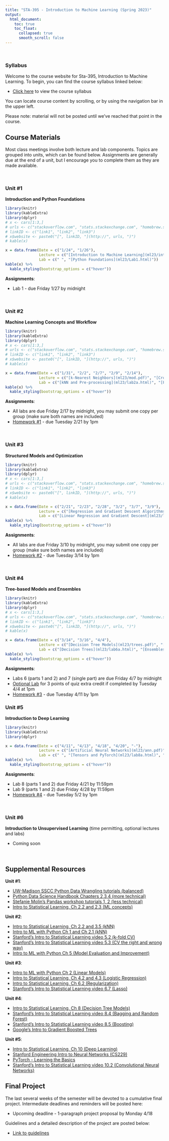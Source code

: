 ```yaml
---
title: "STA-395 - Introduction to Machine Learning (Spring 2023)"
output:
  html_document:
    toc: true
    toc_float:
      collapsed: true
      smooth_scroll: false
---
```


$~$

### Syllabus

Welcome to the course website for Sta-395, Introduction to Machine Learning. To begin, you can find the course syllabus linked below:

- [Click here](syllabus395s23.html) to view the course syllabus

You can locate course content by scrolling, or by using the navigation bar in the upper left.  

Please note: material will not be posted until we've reached that point in the course.

## Course Materials

Most class meetings involve both lecture and lab components.  Topics are grouped into units, which can be found below.  Assignments are generally due at the end of a unit, but I encourage you to complete them as they are made available.

$~$

### Unit #1 

**Introduction and Python Foundations**

```r
library(knitr)
library(kableExtra)
library(dplyr)
# x <- cars[1:3,]
# urls <- c("stackoverflow.com", "stats.stackexchange.com", "homebrew.stackexchange.com")
# linkID <- c("link1", "link2", "link3")
# x$website <- paste0("[", linkID, "](http://", urls, ")")
# kable(x)

x = data.frame(Date = c("1/24", "1/26"), 
               Lecture = c("[Introduction to Machine Learning](ml23/intro.pdf)", " "),
               Lab = c(" ", "[Python Foundations](ml23/Lab1.html)"))
kable(x) %>%
  kable_styling(bootstrap_options = c("hover"))
```

**Assignments**:

- Lab 1 - due Friday 1/27 by midnight

$~$

### Unit #2 

**Machine Learning Concepts and Workflow**

```r
library(knitr)
library(kableExtra)
library(dplyr)
# x <- cars[1:3,]
# urls <- c("stackoverflow.com", "stats.stackexchange.com", "homebrew.stackexchange.com")
# linkID <- c("link1", "link2", "link3")
# x$website <- paste0("[", linkID, "](http://", urls, ")")
# kable(x)

x = data.frame(Date = c("1/31", "2/2", "2/7", "2/9", "2/14"), 
               Lecture = c("[k-Nearest Neighbors](ml23/mod.pdf)", "[Cross-Validation](ml23/cv.pdf)", " ", "[Classifier Performance](ml23/cm.pdf)", "[Data Preparation](ml23/fe.pdf)"),
               Lab = c("[kNN and Pre-processing](ml23/lab2a.html)", "[Pipelines, Cross-validation, and Tuning Parameters](ml23/lab2b.html)", " ", "[Classifier Performance](ml23/lab3a.html)", "[Feature Engineering Challenge](ml23/lab3b.html)"))
kable(x) %>%
  kable_styling(bootstrap_options = c("hover"))
```

**Assignments**: 

- All labs are due Friday 2/17 by midnight, you may submit one copy per group (make sure both names are included)
- [Homework #1](ml23/hw1.html) - due Tuesday 2/21 by 1pm

$~$
    
### Unit #3 

**Structured Models and Optimization**

```r
library(knitr)
library(kableExtra)
library(dplyr)
# x <- cars[1:3,]
# urls <- c("stackoverflow.com", "stats.stackexchange.com", "homebrew.stackexchange.com")
# linkID <- c("link1", "link2", "link3")
# x$website <- paste0("[", linkID, "](http://", urls, ")")
# kable(x)

x = data.frame(Date = c("2/21", "2/23", "2/28", "3/2", "3/7", "3/9"), 
               Lecture = c("[Regression and Gradient Descent Algorithms](ml23/lm.pdf)", "[Logistic and Softmax Regression](ml23/glm.pdf)", "[Regularization](ml23/lasso.pdf)", "No class (working differently day)", " ", "[Feature Expansion](ml23/splines.pdf)"),
               Lab = c("[Linear Regression and Gradient Descent](ml23/lab4a.html)", "[Logistic and Softmax Regression](ml23/lab4b.html)", " " , " ", "[Lasso, Ridge, and Elastic Net](ml23/lab5a.html)", "[Discretization, Polynomials, and Splines](ml23/lab5b.html)"))
kable(x) %>%
  kable_styling(bootstrap_options = c("hover"))
```

**Assignments**: 

- All labs are due Friday 3/10 by midnight, you may submit one copy per group (make sure both names are included)
- [Homework #2](ml23/hw2.html) - due Tuesday 3/14 by 1pm

$~$

### Unit #4 

**Tree-based Models and Ensembles**

```r
library(knitr)
library(kableExtra)
library(dplyr)
# x <- cars[1:3,]
# urls <- c("stackoverflow.com", "stats.stackexchange.com", "homebrew.stackexchange.com")
# linkID <- c("link1", "link2", "link3")
# x$website <- paste0("[", linkID, "](http://", urls, ")")
# kable(x)

x = data.frame(Date = c("3/14", "3/16", "4/4"), 
               Lecture = c("[Decision Tree Models](ml23/trees.pdf)", "[Random Forests](ml23/rf.pdf)", "[Boosting](ml23/boosting.pdf)"),
               Lab = c("[Decision Trees](ml23/lab6a.html)", "[Ensembles, Stacking, and Random Forests](ml23/lab6b.html)", "[Boosting and `xgboost`](ml23/lab7.html)"))
kable(x) %>%
  kable_styling(bootstrap_options = c("hover"))
```

**Assignments**: 

- Labs 6 (parts 1 and 2) and 7 (single part) are due Friday 4/7 by midnight
- [Optional Lab](ml23/prereq.html) for 3 points of quiz extra credit if completed by Tuesday 4/4 at 1pm
- [Homework #3](ml23/hw3.html) - due Tuesday 4/11 by 1pm

### Unit #5 

**Introduction to Deep Learning**

```r
library(knitr)
library(kableExtra)
library(dplyr)

x = data.frame(Date = c("4/11", "4/13", "4/18", "4/20", "-"), 
               Lecture = c("[Artificial Neural Networks](ml23/ann.pdf)", " ", "[Convolutional Neural Networks](ml23/cnn.pdf)", " ", "Recurrent Neural Networks"),
               Lab = c(" ", "[Tensors and PyTorch](ml23/lab8a.html)", "[Convolutional Neural Networks](ml23/lab8b.html)", "[Transfer Learning](ml23/lab9.html)", "Building an RNN"))
kable(x) %>%
  kable_styling(bootstrap_options = c("hover"))
```

**Assignments**: 

- Lab 8 (parts 1 and 2) due Friday 4/21 by 11:59pm
- Lab 9 (parts 1 and 2) due Friday 4/28 by 11:59pm
- [Homework #4](ml23/hw4.html) - due Tuesday 5/2 by 1pm

$~$

### Unit #6

**Introduction to Unsupervised Learning** (time permitting, optional lectures and labs)

- Coming soon 

$~$

## Supplemental Resources

**Unit #1**:

- [UW-Madison SSCC Python Data Wrangling tutorials (balanced)](https://sscc.wisc.edu/sscc/pubs/dwp/Python_Fundamentals.html)
- [Python Data Science Handbook Chapters 2,3,4 (more technical)](https://jakevdp.github.io/PythonDataScienceHandbook/)
- [Stefanie Molin's Pandas workshop tutorials 1, 2 (less technical)](https://github.com/stefmolin/pandas-workshop)
- [Intro to Statistical Learning, Ch 2.2 and 2.3 (ML concepts)](https://hastie.su.domains/ISLR2/ISLRv2_website.pdf)

**Unit #2**:

- [Intro to Statistical Learning, Ch 2.2 and 3.5 (kNN)](https://hastie.su.domains/ISLR2/ISLRv2_website.pdf)
- [Intro to ML with Python Ch 1 and Ch 2.1 (kNN)](https://github.com/amueller/introduction_to_ml_with_python)
- [Stanford's Intro to Statistical Learning video 5.2 (k-fold CV)](https://www.youtube.com/watch?v=AMfvd_hLssE&list=PLoROMvodv4rOzrYsAxzQyHb8n_RWNuS1e&index=28)
- [Stanford's Intro to Statistical Learning video 5.3 (CV the right and wrong way)](hhttps://www.youtube.com/watch?v=jgoa28FR__Y&list=PLoROMvodv4rOzrYsAxzQyHb8n_RWNuS1e&index=29)
- [Intro to ML with Python Ch 5 (Model Evaluation and Improvement)](https://github.com/amueller/introduction_to_ml_with_python)

**Unit #3**:

- [Intro to ML with Python Ch 2 (Linear Models)](https://github.com/amueller/introduction_to_ml_with_python)
- [Intro to Statistical Learning, Ch 4.2 and 4.3 (Logistic Regression)](https://hastie.su.domains/ISLR2/ISLRv2_website.pdf)
- [Intro to Statistical Learning, Ch 6.2 (Regularization)](https://hastie.su.domains/ISLR2/ISLRv2_website.pdf)
- [Stanford's Intro to Statistical Learning video 6.7 (Lasso)](https://www.youtube.com/watch?v=0tfPuddPhEY&list=PLoROMvodv4rOzrYsAxzQyHb8n_RWNuS1e&index=40)

**Unit #4**: 

- [Intro to Statistical Learning, Ch 8 (Decision Tree Models)](https://hastie.su.domains/ISLR2/ISLRv2_website.pdf)
- [Stanford's Intro to Statistical Learning video 8.4 (Bagging and Random Forest)](https://www.youtube.com/watch?v=_cKAxjnInfA&list=PLoROMvodv4rOzrYsAxzQyHb8n_RWNuS1e&index=57)
- [Stanford's Intro to Statistical Learning video 8.5 (Boosting)](https://www.youtube.com/watch?v=_cKAxjnInfA&list=PLoROMvodv4rOzrYsAxzQyHb8n_RWNuS1e&index=58)
- [Google's Intro to Gradient Boosted Trees](https://developers.google.com/machine-learning/decision-forests/intro-to-gbdt)

**Unit #5**:

- [Intro to Statistical Learning, Ch 10 (Deep Learning)](https://hastie.su.domains/ISLR2/ISLRv2_website.pdf)
- [Stanford Engineering Intro to Neural Networks (CS229)](https://www.youtube.com/watch?v=MfIjxPh6Pys)
- [PyTorch - Learning the Basics](https://pytorch.org/tutorials/beginner/basics/intro.html)
- [Stanford's Intro to Statistical Learning video 10.2 (Convolutional Neural Networks)](https://www.youtube.com/watch?v=ggOZuZnA6is&list=PLoROMvodv4rOzrYsAxzQyHb8n_RWNuS1e&index=69)

## Final Project 

The last several weeks of the semester will be devoted to a cumulative final project.  Intermediate deadlines and reminders will be posted here:

- Upcoming deadline - 1-paragraph project proposal by Monday 4/18

Guidelines and a detailed description of the project are posted below:

- [Link to guidelines](ml23/final_project.pdf)